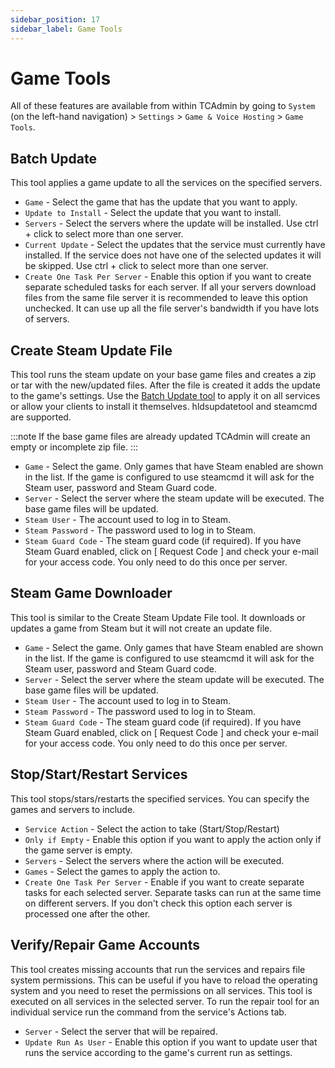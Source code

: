 ```yaml
---
sidebar_position: 17
sidebar_label: Game Tools
---
```


# Game Tools

All of these features are available from within TCAdmin by going to `System` (on the left-hand navigation) > `Settings` > `Game & Voice Hosting` > `Game Tools`.

## Batch Update

This tool applies a game update to all the services on the specified servers.

- `Game` - Select the game that has the update that you want to apply.
- `Update to Install` - Select the update that you want to install.
- `Servers` - Select the servers where the update will be installed. Use ctrl + click to select more than one server.
- `Current Update` - Select the updates that the service must currently have installed. If the service does not have one of the selected updates it will be skipped. Use ctrl + click to select more than one server.
- `Create One Task Per Server` - Enable this option if you want to create separate scheduled tasks for each server. If all your servers download files from the same file server it is recommended to leave this option unchecked. It can use up all the file server's bandwidth if you have lots of servers.

## Create Steam Update File

This tool runs the steam update on your base game files and creates a zip or tar with the new/updated files. After the file is created it adds the update to the game's settings. Use the [Batch Update tool](#) to apply it on all services or allow your clients to install it themselves. hldsupdatetool and steamcmd are supported.

:::note
If the base game files are already updated TCAdmin will create an empty or incomplete zip file.
:::

- `Game` - Select the game. Only games that have Steam enabled are shown in the list. If the game is configured to use steamcmd it will ask for the Steam user, password and Steam Guard code.
- `Server` - Select the server where the steam update will be executed. The base game files will be updated.
- `Steam User` - The account used to log in to Steam.
- `Steam Password` - The password used to log in to Steam.
- `Steam Guard Code` - The steam guard code (if required). If you have Steam Guard enabled, click on [ Request Code ] and check your e-mail for your access code. You only need to do this once per server.

## Steam Game Downloader

This tool is similar to the Create Steam Update File tool. It downloads or updates a game from Steam but it will not create an update file.

- `Game` - Select the game. Only games that have Steam enabled are shown in the list. If the game is configured to use steamcmd it will ask for the Steam user, password and Steam Guard code.
- `Server` - Select the server where the steam update will be executed. The base game files will be updated.
- `Steam User` - The account used to log in to Steam.
- `Steam Password` - The password used to log in to Steam.
- `Steam Guard Code` - The steam guard code (if required). If you have Steam Guard enabled, click on [ Request Code ] and check your e-mail for your access code. You only need to do this once per server.

## Stop/Start/Restart Services

This tool stops/stars/restarts the specified services. You can specify the games and servers to include.

- `Service Action` - Select the action to take (Start/Stop/Restart)
- `Only if Empty` - Enable this option if you want to apply the action only if the game server is empty.
- `Servers` - Select the servers where the action will be executed.
- `Games` - Select the games to apply the action to.
- `Create One Task Per Server` - Enable if you want to create separate tasks for each selected server. Separate tasks can run at the same time on different servers. If you don't check this option each server is processed one after the other.


## Verify/Repair Game Accounts

This tool creates missing accounts that run the services and repairs file system permissions. This can be useful if you have to reload the operating system and you need to reset the permissions on all services. This tool is executed on all services in the selected server. To run the repair tool for an individual service run the command from the service's Actions tab.

- `Server` - Select the server that will be repaired.
- `Update Run As User` - Enable this option if you want to update user that runs the service according to the game's current run as settings.